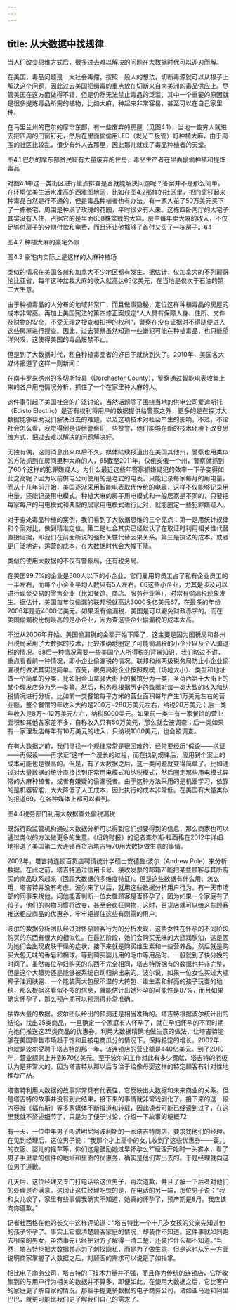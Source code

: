 ```yaml
---
---
---
```

title: 从大数据中找规律
---




当人们改变思维方式后，很多过去难以解决的问题在大数据时代可以迎刃而解。

在美国，毒品问题是一大社会毒瘤。按照一般人的想法，切断毒源就可以从根子上解决这个问题，因此过去美国把缉毒的重点放在切断来自南美洲的毒品供应上。尽管美国在这方面做得不错，但是仍然无法禁止毒品的泛滥，其中一个重要的原因就是很多提炼毒品所需的植物，比如大麻，种起来非常容易，甚至可以在自己家里种。

在马里兰州的巴尔的摩市东部，有一些废弃的房屋（见图4.1），当地一些穷人就进去把四周的门窗钉死，然后在里面偷偷用LED（发光二极管）灯种植大麻，由于周围的社区比较乱，很少有外人去那里，因此那儿就成了毒品种植者的天堂。



图4.1 巴尔的摩东部贫民窟有大量废弃的住房，毒品生产者在里面偷偷种植和提炼毒品

对图4.1中这一类街区进行重点排查是否就能解决问题呢？答案并不是那么简单。在环境优美生活水准高的西雅图地区，比如在图4.2那样的社区里，把门窗钉起来种毒品自然是行不通的，但是毒品种植者也有办法。有一家人花了50万美元买下了一栋豪宅，周围是种满了玫瑰的花园，平时很少有人来。这栋四卧两厅的大宅子其实没有人住，占据它的是里面658株盆栽的大麻。房主每年卖大麻的收入，不仅足够付房子的分期付款和电费，而且还让他擴够了首付又买了一栋房子。64



图4.2 种植大麻的豪宅外景



图4.3 豪宅内实际上是这样的大麻种植场

类似的情况在美国各州和加拿大不少地区都有发生。据估计，仅加拿大的不列颠哥伦比亚省，每年这种盆栽大麻的收入就高达65亿美元，在当地是仅次于石油的第二大生意。

由于种植毒品的人分布的地域非常广，而且做事隐秘，定位这样种植毒品的房屋的成本非常高。再加上美国宪法的第四修正案规定“人人具有保障人身、住所、文件及财物的安全，不受无理之搜查和扣押的权利”，警察在没有证据时不得随便进入这些房屋进行搜查。因此，过去警察虽然知道一些嫌犯可能在种植毒品，也只能望洋兴叹，这使得美国的毒品屡禁不止。

但是到了大数据时代，私自种植毒品者的好日子就快到头了。2010年，美国各大媒体报道了这样一则新闻：

在南卡罗来纳州的多切斯特县（Dorchester County），警察通过智能电表收集上来的各户用电情况分析，抓住了一个在家里种大麻的人。

这件事引起了美国社会的广泛讨论，当然话题除了围绕当地的供电公司爱迪斯托（Edisto Electric）是否有权利将用户的数据提供给警察之外，更多的是在探讨大数据能够帮助我们解决过去的难题，以及这项技术对社会产生的影响。不过，不论社会怎么看，我觉得倒是该给警察们一些赞誉，他们能够在新的技术环境下改变思维方式，把过去难以解决的问题解决好。

无独有偶，这则消息出来以后不久，媒体陆续报道出在美国其他州，警察也用类似的方法抓到在房间里种大麻的人，65截至2011年，仅俄亥俄一个州，警察就抓到了60个这样的犯罪嫌疑人。为什么最近这些年警察抓嫌疑犯的效率一下子变得如此之高呢？因为以前供电公司使用的是老式的电表，只能记录每家每月的用电量，而从十几年前开始，美国逐渐采用智能电表取代传统的电表，这样不仅能够记录用电量，还能记录用电模式。种植大麻的房子用电模式和一般居家是不同的，只要把每家每户的用电模式和典型的居家用电模式进行比对，就能圈定一些犯罪嫌疑人。

对于查处毒品种植的案例，我们看到了大数据思维的三个亮点：第一是用统计规律和个案对比，做到精准定位。第二是社会其实已经默认了在取证时利用相关性代替直接证据，即我们在前面所说的强相关性代替因果关系。第三是执法的成本，或者更广泛地讲，运营的成本，在大数据时代会大幅下降。

类似的使用大数据的不仅有警察局，还有税务局。

在美国99.7%的企业是500人以下的小企业，它们雇用的员工占了私有企业员工的一半左右，而每个小企业平均人数只有5人左右。66这些小企业，尤其是涉及可以进行现金交易的零售企业（比如餐馆、商店、服务行业等），时常有偷漏税现象发生。据估计，美国每年仅偷漏的联邦税就高达3000多亿美元67，在最多的年份2006年是近4000亿美元。如果没有偷漏税，美国是可以避免财政赤字的。而在美国偷漏税比例最高的是小企业，因为查这些企业偷漏税的成本太高。

不过从2006年开始，美国偷漏税的金额开始下降了，这主要是因为国税局和各州州税局采用了大数据的技术，比较准确地圈定了可能偷漏税的小企业以及个人骗退税的情况。68后一种情况需要一些美国个人所得税的背景知识，我们略过不讲，重点看看前一种情况，即小企业偷漏税的情况。联邦和州两级税务局防止小企业偷漏税的做法其实很简单。首先，税务局将企业按照规模（场地大小）、类型和地址做一个简单的分类，比如旧金山拿骚大街上的餐馆分为一类，圣荷西第十大街上的某个理发店分为另一类等。然后，税务局根据历史的数据对每一类大致的收入和纳税情况进行分析。比如前一类餐馆每平方米的营业面积每年产生1万美元左右的营业额，整个餐馆的年收入大约是200万~280万美元左右，纳税20万美元；后一类年收入是8万〜12万美元左右，纳税5000美元。如果前一类中有一家餐馆的营业面积和其他各家差不多，自称收入只有50万美元，那么就会被调查；后一类如果有一家理发店每年有10万美元的收入，只纳税1000美元，也会被调查。

在有大数据之前，我们寻找一个规律常常是很困难的，经常要经历“假设——求证——再假设——再求证”这样一个漫长的过程，而在找到规律后，应用到个案上的成本可能也是很高的。但是，有了大数据之后，这一类问题就变得简单了。比如通过对大量数据的统计直接找到正常用电模式和纳税模式，然后圈定那些用电模式异常的大麻种植者，或者有嫌疑的偷漏税者。由于这种方法采用的是机器学习，依靠的是机器智能，大大降低了人工成本，因此执行的成本非常低。在美国有大量类似的报道69，在各种媒体上都可以看到。



图4.4税务部门利用大数据查处偷税漏税

既然行政监管机构通过大数据分析可以得到它们想要得到的信息，那么商家也可以通过类似的方法做更多的生意。《纽约时报》的记者查尔斯·杜西格在2012年详细地报道了美国第二大连锁百货店塔吉特70用大数据做生意的事情。

2002年，塔吉特连锁百货店聘请统计学硕士安德鲁·波尔（Andrew Pole）来分析数据。在此之前，塔吉特通过信用卡号、接收发票的邮箱71能把某些顾客与其所购买的商品联系起来（回顾大数据的多维度特征）。但是这些数据有什么用、怎么用，塔吉特并没有考虑。波尔来了以后，就用这些数据分析用户行为。有一天市场部的同事来找他，问他能否判断一位女性顾客是否怀孕了，因为如果一个家庭有了孩子，他们的购物习惯将改变，甚至会疯狂购物，这时，百货店就可以给这些顾客推送相应商品的优惠券，牢牢把握住这些有刚需的用户。

波尔的数据分析团队经过对怀孕顾客行为的分析发现，这些女性在怀孕的不同阶段购买的东西有很大的相似性。在最初阶段，她们会购买无味的大瓶润肤油，这是因为她们会出现皮肤干燥的症状，接下来就是购买维生素和一些营养品，然后就是购买大包无味的香皂和棉球。等到购买婴儿用的毛巾等用品时，一般就到了快分娩的时间了。虽然每位孕妇购买的东西不完全相同，塔吉特所拥有的数据也并非完整，但是这个大趋势还是能够被系统自动归纳出来的。波尔说，如果一位女性买过大瓶椰子油润肤露、一个能装两大包尿不湿的大挎包、维生素和鲜亮的孩子玩耍的地毯，那么根据这看似不多的信息，就能估计出她怀孕的可能性是87%，而且如果确实怀孕了，那么预产期可以预测得非常准确。

依靠大量的数据，波尔团队给出的预测还是相当准确的。塔吉特根据波尔统计出的结论，找出25类商品，一旦确定一个家庭有人怀孕了，就在孕妇怀孕的不同时期向她们推送这25类商品的优惠券。利用大数据精确地做生意的做法，让塔吉特能够在美国零售市场趋于饱和且被电商瓜分的情况下，保持稳定的增长。2002年，也就是波尔受聘于塔吉特的那一年，该连锁店的营业额是440亿美元。到了2010年，营业额则上升到670亿美元。至于波尔的工作对此有多少贡献，塔吉特的老板认为是非常大的，因为塔吉特从那以后专注于给像母婴这样的特定顾客有针对性地推荐产品。

塔吉特利用大数据的故事非常具有代表性，它反映出大数据和未来商业的关系。但是塔吉特的故事并没有到此结束，接下来的事情就非常戏剧化了。接下来的这一段内容被《福布斯》等多家媒体不断报道和转载，因此读者可能已经读到过了，在这里我就不赘述细节了，只是为了便于讨论，介绍一下故事的梗概72:

有一天，一位中年男子闯进明尼阿波利斯的一家塔吉特商店，要求找他们的经理。在见到经理后，这位男子说：“我那个才上高中的女儿收到了这些优惠券——婴儿的衣服、婴儿的摇车等，你们这是鼓励她过早怀孕么?”经理开始时一头雾水，看了男子手里拿的信件的地址和里面的优惠券，确实是他们寄出去的。于是经理就向这位男子道歉。

几天后，这位经理又专门打电话给这位男子，再次道歉，并且了解一下后者对他们的处理是否满意。这回让这位经理吃惊的是，在电话的另一端，那位男子说：“我和女儿谈了，家里有些事情我确实不知道，她真的怀孕了，预产期是8月。我应该向你道歉。”

记者杜西格在他的长文中这样评论道：“塔吉特比一个十几岁女孩的父亲先知道他的孩子怀孕了。事实上它很清楚顾客家庭的情况，却装作不知道。这件事就如同跑去相亲的男女，虽然事先已经把对方了解得一清二楚，还装作什么都不知道。”当然，塔吉特挖掘大数据并非为了刺探隐私，而是为了做生意，但是这也从另一方面说明商家掌握了大数据之后，对顾客的需求可以说是了如指掌。

相比电子商务公司，塔吉特的IT技术力量并不强，而且作为传统的连锁店，它所收集到的与用户行为相关的数据并不算多，即便如此，在使用大数据之后，它比客户的家庭更了解自家的情况。那些手握更多数据的电子商务公司，诸如亚马逊和阿里巴巴，就更可能比我们更了解我们自己的需求了。